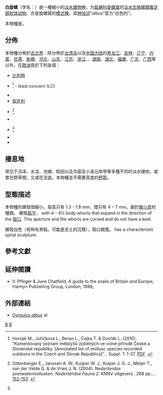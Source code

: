 {{Speciesbox
| image = Gyraulus albus (O.F.Müller, 1774) (2999354585).jpg
| status = NE
| status_ref = <ref>2006 IUCN Red List of Threatened Species. <www.iucnredlist.org>. Cited 29 February 2008.</ref>
| taxon = Gyraulus albus
| authority = ({{link-en|Otto Friedrich Müller|Otto Friedrich Müller|O.F. Müller}}, 1774){{r|Müller 1774|page1=164}}
| synonyms_ref =
| synonyms =
* ''[[Anisus|Anisus]] (''Gyraulus'') ''albus'' {{small|(O.F. Müller, 1774)}}(a junior synonym)
* ''Gyraulus'' (''Gyraulus'') ''albus'' {{small|(O. F. Müller, 1774)}}（另類表達式）
* ''Gyraulus loxostoma'' {{small|(De Stefani, 1880)}} † (junior synonym)
* ''[[Planorbis_albus|Planorbis albus]]'' {{small|O. F. Müller, 1774}}（原來組合）{{r|Müller 1774|page1=164}}
* ''Planorbis crosseanus'' {{small|Bourguignat, 1862}}
* ''Planorbis hispidus'' {{small|Draparnaud, 1805}}
* ''Planorbis loxostoma'' {{small|De Stefani, 1880}} † (junior synonym)
}}

'''白旋螺'''（学名：''{{lang|la|Gyraulus albus}}''）是一種細小的[[淡水螺|淡水螺]][[物种|物种]]，为[[扁蜷科|扁蜷科]][[旋螺属|旋螺属]]{{r|id11256}}的[[水生動物|淡水生]][[肺螺類|肺螺類]][[腹足纲|腹足纲]][[软体动物|软体动物]]，亦是旋螺属的[[模式種|模式種]]。其[[种加词|种加词]]“''albus''”意为“白色的”。

本物種是{{fact|time=2018-08-20|[[中国|中国]]的特有物种}}{{r|id11256}}。

==分佈==
本物種分佈於[[古北界|古北界]]：除分佈於[[台湾岛|台湾岛]]以及[[中国大陆|中国大陆]]的[[黑龙江|黑龙江]]、[[吉林|吉林]]、[[辽宁|辽宁]]、[[内蒙|内蒙]]、[[甘肃|甘肃]]、[[新疆|新疆]]、[[河北|河北]]、[[山东|山东]]、[[江苏|江苏]]、[[浙江|浙江]]、{{what|time=2018-08-20|东西}}、[[湖南|湖南]]、[[湖北|湖北]]、[[福建|福建]]、[[广东|广东]]、[[广西|广西]]等{{r|id11256}}以外，在[[歐洲|歐洲]]見於下列各個：
* [[比利時|比利時]]
* {{link-en|捷克非海洋軟體動物列表|List of non-marine molluscs of the Czech Republic|捷克}}<ref name="Horsák 2010">{{cs icon}} Horsák M., Juřičková L., Beran L., Čejka T. & Dvořák L. (2010). "Komentovaný seznam měkkýšů zjištěných ve volné přírodě České a Slovenské republiky. [Annotated list of mollusc species recorded outdoors in the Czech and Slovak Republics]". ''{{link-en|Malacologica Bohemoslovaca}}'', Suppl. 1: 1-37. [http://mollusca.sav.sk/pdf/9/Suppl-1-v2.pdf PDF] {{Wayback|url=http://mollusca.sav.sk/pdf/9/Suppl-1-v2.pdf |date=20210310210035 }}.</ref> - least concern (LC)
* {{link-en|德國有紀錄軟體動物列表|List of molluscs recorded in Germany|德國}}
* [[匈牙利非海洋軟體動物列表|匈牙利]]
* {{link-en|荷蘭有紀錄軟體動物列表|List of molluscs recorded in the Netherlands|荷蘭}}<ref>{{nl icon}} Gittenberger E., Janssen A. W., Kuijper W. J., Kuiper J. G. J., Meijer T., van der Velde G. & de Vries J. N. (2004). ''Nederlandse zoetwatermollusken. Nederlandse Fauna 2.'' KNNV uitgeverij . 288 pp., {{ISBN|978-90-5011-201-7}}. [http://www.naturalis.nl//sites/naturalis.nl/contents/i001163/pp.%20152%20-%20153.pdf 152-153] {{webarchive|url=https://web.archive.org/web/20071023025223/http://www.naturalis.nl//sites/naturalis.nl/contents/i001163/pp.%20152%20-%20153.pdf |date=2007-10-23 }}.</ref>
* {{link-en|波蘭有紀錄軟體動物列表|List of molluscs recorded in Poland|波蘭}}
* {{link-en|斯洛伐克非海洋軟體動物列表|List of non-marine molluscs of Slovakia|斯洛伐克}}<ref name="Horsák 2010"/>
* {{link-en|愛爾蘭非海洋軟體動物列表|List of non-marine molluscs of Ireland|愛爾蘭}}
* {{link-en|英國非海洋軟體動物列表|List of non-marine molluscs of Great Britain|英國}}

==棲息地==
常见于沼泽、水洼、池塘、稻田以及沟渠及小溪沿岸带{{r|id11256}}等多種不同的淡水棲地，或會在野草間，又或在泥底。本物種並不需要高度的[[钙|鈣質]]。

==型態描述==
本物種的螺殼很細小，殼高只有 1.3 - 1.8 mm、闊只有 4 – 7 mm，屬於[[微小貝|微小貝]]的種類。
螺殼[[平旋殼|扁平]]， with 4 - 4½ body whorls that expand in the direction of the [[殼口|殼口]]. This aperture and the whorls are curved and do not have a keel.

螺殼白色{{r|Müller 1774|page1=164}}（有時有黑點，可能是泥土的沉積），殼口開寬{{r|Müller 1774|page1=164}}。
has a characteristic spiral sculpture.

==參考文獻==
{{Reflist|refs=
<ref name='id11256'>{{cite web
 |url=http://www.bioinfo.cn/db05/BjdwSpecies.php?action=view&id=11256 |deadurl=yes 
 |archive-url=https://web.archive.org/web/20160305014149/http://www.bioinfo.cn/db05/BjdwSpecies.php?action=view&id=11256 
 |title=白旋螺 |work=《中国动物物种编目数据库》 引《[[医学贝类学|医学贝类学]]》
 |publisher=中国科学院微生物研究所 |author=中国科学院动物研究所 
 |archive-date=2016-03-05 |access-date=2016-10-01 |language=zh-hans }}</ref>
<ref name="Müller 1774">{{cite book |url=https://www.biodiversitylibrary.org/item/46380 |last=Müller |first=O. F. |authorlink=Otto Friedrich Müller |year=1774 |title=''Vermium terrestrium et fluviatilium, seu animalium infusoriorum, helminthicorum, et testaceorum, non marinorum, succincta historia'' |volume=2 |pages=pp. I-XXXVI, 1-214 |publisher=Havniae & Lipsiae |language=la |access-date=2018-08-20 |archive-date=2020-10-22 |archive-url=https://web.archive.org/web/20201022081403/https://www.biodiversitylibrary.org/item/46380 |dead-url=no }}</ref>
}}

==延伸閱讀==
*V. Pfleger & June Chatfield, A guide to the snails of Britain and Europe; Hamlyn Publishing Group, London, 1988; {{ISBN|0-600-55127-X}}

==外部連結==
{{Commonscat|}}
*[http://www.animalbase.uni-goettingen.de/zooweb/servlet/AnimalBase/home/species?id=2082 ''Gyraulus albus''] {{Wayback|url=http://www.animalbase.uni-goettingen.de/zooweb/servlet/AnimalBase/home/species?id=2082 |date=20201207004220 }} at {{link-en|AnimalBase}}

{{Taxonbar|from=Q1058436}}

[[Category:旋螺属|B]]
[[Category:_1774年描述的动物|B]]